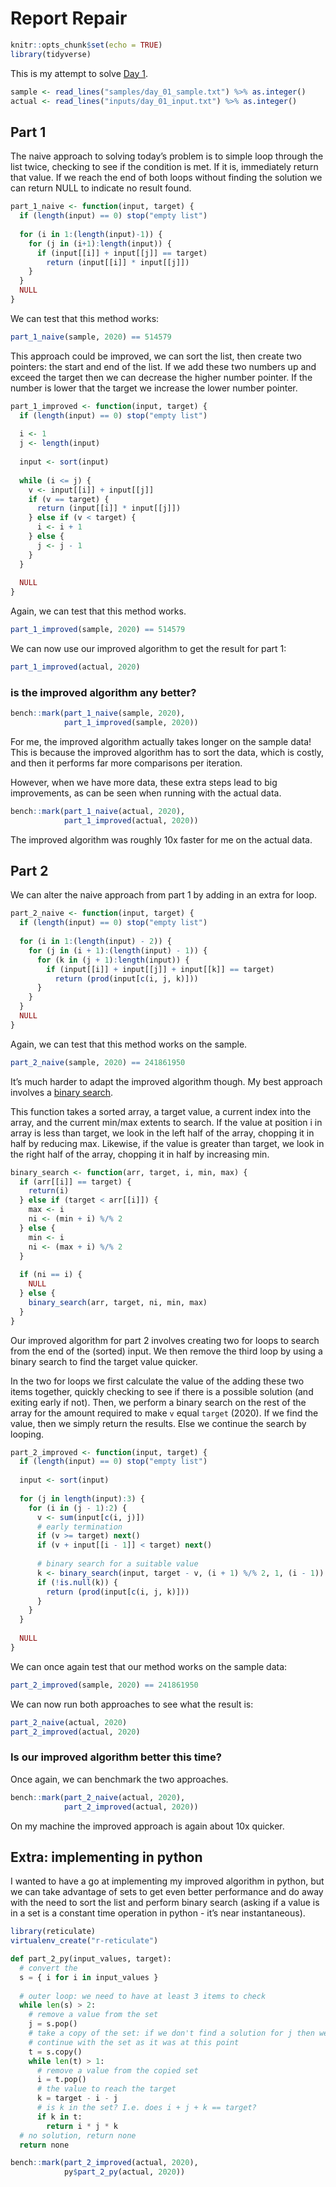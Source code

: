 # Report Repair

```r
knitr::opts_chunk$set(echo = TRUE)
library(tidyverse)
```

This is my attempt to solve [Day 1](https://adventofcode.com/2020/day/1).

```r
sample <- read_lines("samples/day_01_sample.txt") %>% as.integer()
actual <- read_lines("inputs/day_01_input.txt") %>% as.integer()
```

## Part 1

The naive approach to solving today's problem is to simple loop through the list twice, checking to see if the condition
is met. If it is, immediately return that value. If we reach the end of both loops without finding the solution we can
return NULL to indicate no result found.

```r
part_1_naive <- function(input, target) {
  if (length(input) == 0) stop("empty list")
  
  for (i in 1:(length(input)-1)) {
    for (j in (i+1):length(input)) {
      if (input[[i]] + input[[j]] == target)
        return (input[[i]] * input[[j]])
    }
  }
  NULL
}
```

We can test that this method works:
```r
part_1_naive(sample, 2020) == 514579
```

This approach could be improved, we can sort the list, then create two pointers: the start and end of the list. If we
add these two numbers up and exceed the target then we can decrease the higher number pointer. If the number is lower
that the target we increase the lower number pointer.

```r
part_1_improved <- function(input, target) {
  if (length(input) == 0) stop("empty list")
  
  i <- 1
  j <- length(input)
  
  input <- sort(input)
  
  while (i <= j) {
    v <- input[[i]] + input[[j]]
    if (v == target) {
      return (input[[i]] * input[[j]])
    } else if (v < target) {
      i <- i + 1
    } else {
      j <- j - 1
    }
  }
  
  NULL
}
```

Again, we can test that this method works.

```r
part_1_improved(sample, 2020) == 514579
```

We can now use our improved algorithm to get the result for part 1:

```r
part_1_improved(actual, 2020)
```

### is the improved algorithm any better?

```r
bench::mark(part_1_naive(sample, 2020),
            part_1_improved(sample, 2020))
```

For me, the improved algorithm actually takes longer on the sample data! This is because the improved algorithm has to
sort the data, which is costly, and then it performs far more comparisons per iteration.

However, when we have more data, these extra steps lead to big improvements, as can be seen when running with the actual
data.

```r
bench::mark(part_1_naive(actual, 2020),
            part_1_improved(actual, 2020))
```

The improved algorithm was roughly 10x faster for me on the actual data.

## Part 2

We can alter the naive approach from part 1 by adding in an extra for loop.

```r
part_2_naive <- function(input, target) {
  if (length(input) == 0) stop("empty list")
  
  for (i in 1:(length(input) - 2)) {
    for (j in (i + 1):(length(input) - 1)) {
      for (k in (j + 1):length(input)) {
        if (input[[i]] + input[[j]] + input[[k]] == target)
          return (prod(input[c(i, j, k)]))
      }
    }
  }
  NULL
}
```

Again, we can test that this method works on the sample.

```r
part_2_naive(sample, 2020) == 241861950
```

It's much harder to adapt the improved algorithm though. My best approach involves a [binary search](https://en.wikipedia.org/wiki/Binary_search_algorithm).

This function takes a sorted array, a target value, a current index into the array, and the current min/max extents to
search. If the value at position i in array is less than target, we look in the left half of the array, chopping it in
half by reducing max. Likewise, if the value is greater than target, we look in the right half of the array, chopping it
in half by increasing min.

```r
binary_search <- function(arr, target, i, min, max) {
  if (arr[[i]] == target) {
    return(i)
  } else if (target < arr[[i]]) {
    max <- i
    ni <- (min + i) %/% 2
  } else {
    min <- i
    ni <- (max + i) %/% 2
  }
  
  if (ni == i) {
    NULL
  } else {
    binary_search(arr, target, ni, min, max)
  }
}
```

Our improved algorithm for part 2 involves creating two for loops to search from the end of the (sorted) input. We then
remove the third loop by using a binary search to find the target value quicker.

In the two for loops we first calculate the value of the adding these two items together, quickly checking to see if
there is a possible solution (and exiting early if not). Then, we perform a binary search on the rest of the array for
the amount required to make `v` equal `target` (2020). If we find the value, then we simply return the results. Else we
continue the search by looping.

```r
part_2_improved <- function(input, target) {
  if (length(input) == 0) stop("empty list")
  
  input <- sort(input)
  
  for (j in length(input):3) {
    for (i in (j - 1):2) {
      v <- sum(input[c(i, j)])
      # early termination
      if (v >= target) next()
      if (v + input[[i - 1]] < target) next()
      
      # binary search for a suitable value
      k <- binary_search(input, target - v, (i + 1) %/% 2, 1, (i - 1))
      if (!is.null(k)) {
        return (prod(input[c(i, j, k)]))
      }
    }
  }
  
  NULL
}
```

We can once again test that our method works on the sample data:

```r
part_2_improved(sample, 2020) == 241861950
```

We can now run both approaches to see what the result is:

```r
part_2_naive(actual, 2020)
part_2_improved(actual, 2020)
```

### Is our improved algorithm better this time?

Once again, we can benchmark the two approaches.

```r
bench::mark(part_2_naive(actual, 2020),
            part_2_improved(actual, 2020))
```

On my machine the improved approach is again about 10x quicker.

## Extra: implementing in python

I wanted to have a go at implementing my improved algorithm in python, but we can take advantage of sets to get even
better performance and do away with the need to sort the list and perform binary search (asking if a value is in a set
is a constant time operation in python - it's near instantaneous).

```r
library(reticulate)
virtualenv_create("r-reticulate")
```

```python
def part_2_py(input_values, target):
  # convert the 
  s = { i for i in input_values }
  
  # outer loop: we need to have at least 3 items to check
  while len(s) > 2:
    # remove a value from the set
    j = s.pop()
    # take a copy of the set: if we don't find a solution for j then we need to
    # continue with the set as it was at this point
    t = s.copy()
    while len(t) > 1:
      # remove a value from the copied set
      i = t.pop()
      # the value to reach the target
      k = target - i - j
      # is k in the set? I.e. does i + j + k == target?
      if k in t:
        return i * j * k
  # no solution, return none
  return none
```


```r
bench::mark(part_2_improved(actual, 2020),
            py$part_2_py(actual, 2020))
```
